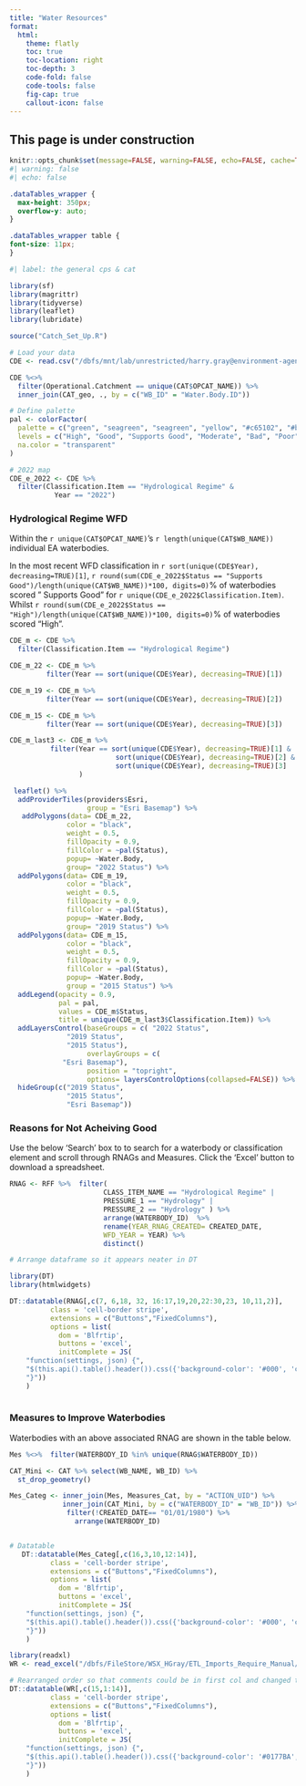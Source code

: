 ```yaml
---
title: "Water Resources"
format:
  html:
    theme: flatly
    toc: true
    toc-location: right
    toc-depth: 3
    code-fold: false
    code-tools: false
    fig-cap: true
    callout-icon: false
---
```


::: {.callout-warning}
## This page is under construction
:::

```r
knitr::opts_chunk$set(message=FALSE, warning=FALSE, echo=FALSE, cache=TRUE)
#| warning: false
#| echo: false
```

```css
.dataTables_wrapper {
  max-height: 350px;
  overflow-y: auto;
}

.dataTables_wrapper table {
font-size: 11px;
}
```

```r
#| label: the general cps & cat

library(sf)
library(magrittr)
library(tidyverse)
library(leaflet)
library(lubridate)

source("Catch_Set_Up.R")

```


```r


# Load your data
CDE <- read.csv("/dbfs/mnt/lab/unrestricted/harry.gray@environment-agency.gov.uk/CEP/WFD_Wessex_2024.csv")

CDE %<>% 
  filter(Operational.Catchment == unique(CAT$OPCAT_NAME)) %>% 
  inner_join(CAT_geo, ., by = c("WB_ID" = "Water.Body.ID"))

# Define palette
pal <- colorFactor(
  palette = c("green", "seagreen", "seagreen", "yellow", "#c65102", "#b71105", "#b71105","red"),
  levels = c("High", "Good", "Supports Good", "Moderate", "Bad", "Poor", "Does Not Support Good", "Fail"),
  na.color = "transparent"
)

# 2022 map
CDE_e_2022 <- CDE %>% 
  filter(Classification.Item == "Hydrological Regime" & 
           Year == "2022")


```

### Hydrological Regime WFD

Within the `r unique(CAT$OPCAT_NAME)`'s `r length(unique(CAT$WB_NAME))` individual EA waterbodies.

In the most recent WFD classification in `r sort(unique(CDE$Year), decreasing=TRUE)[1]`,  `r round(sum(CDE_e_2022$Status == "Supports Good")/length(unique(CAT$WB_NAME))*100, digits=0)`% of waterbodies scored " Supports Good" for `r unique(CDE_e_2022$Classification.Item)`. Whilst `r round(sum(CDE_e_2022$Status == "High")/length(unique(CAT$WB_NAME))*100, digits=0)`% of waterbodies scored "High".


```r


CDE_m <- CDE %>% 
  filter(Classification.Item == "Hydrological Regime")

CDE_m_22 <- CDE_m %>% 
         filter(Year == sort(unique(CDE$Year), decreasing=TRUE)[1])

CDE_m_19 <- CDE_m %>% 
         filter(Year == sort(unique(CDE$Year), decreasing=TRUE)[2])

CDE_m_15 <- CDE_m %>% 
         filter(Year == sort(unique(CDE$Year), decreasing=TRUE)[3])

CDE_m_last3 <- CDE_m %>% 
          filter(Year == sort(unique(CDE$Year), decreasing=TRUE)[1] &
                          sort(unique(CDE$Year), decreasing=TRUE)[2] &
                          sort(unique(CDE$Year), decreasing=TRUE)[3]
                 )

 leaflet() %>% 
  addProviderTiles(providers$Esri,
                   group = "Esri Basemap") %>% 
   addPolygons(data= CDE_m_22,
              color = "black",
              weight = 0.5,
              fillOpacity = 0.9,
              fillColor = ~pal(Status),
              popup= ~Water.Body,
              group= "2022 Status") %>% 
  addPolygons(data= CDE_m_19,
              color = "black",
              weight = 0.5,
              fillOpacity = 0.9,
              fillColor = ~pal(Status),
              popup= ~Water.Body,
              group= "2019 Status") %>% 
  addPolygons(data= CDE_m_15,
              color = "black",
              weight = 0.5,
              fillOpacity = 0.9,
              fillColor = ~pal(Status),
              popup= ~Water.Body,
              group = "2015 Status") %>% 
  addLegend(opacity = 0.9, 
            pal = pal,
            values = CDE_m$Status,
            title = unique(CDE_m_last3$Classification.Item)) %>% 
  addLayersControl(baseGroups = c( "2022 Status",
              "2019 Status",
              "2015 Status"),
                   overlayGroups = c(
             "Esri Basemap"),
                   position = "topright",
                   options= layersControlOptions(collapsed=FALSE)) %>% 
  hideGroup(c("2019 Status",
              "2015 Status",
              "Esri Basemap"))


```

### Reasons for Not Acheiving Good

:::{.callout-tip icon=true}
Use the below 'Search' box to to search for a waterbody or classification element and scroll through RNAGs and Measures. Click the 'Excel' button to download a spreadsheet.
:::
```r

RNAG <- RFF %>%  filter(
                       CLASS_ITEM_NAME == "Hydrological Regime" |
                       PRESSURE_1 == "Hydrology" | 
                       PRESSURE_2 == "Hydrology" ) %>% 
                       arrange(WATERBODY_ID)  %>% 
                       rename(YEAR_RNAG_CREATED= CREATED_DATE,
                       WFD_YEAR = YEAR) %>% 
                       distinct()

# Arrange dataframe so it appears neater in DT

library(DT)
library(htmlwidgets)

DT::datatable(RNAG[,c(7, 6,18, 32, 16:17,19,20,22:30,23, 10,11,2)],
          class = 'cell-border stripe',
          extensions = c("Buttons","FixedColumns"),
          options = list(
            dom = 'Blfrtip',
            buttons = 'excel',
            initComplete = JS(
    "function(settings, json) {",
    "$(this.api().table().header()).css({'background-color': '#000', 'color': '#fff'});",
    "}"))
    )
             

```


### Measures to Improve Waterbodies

Waterbodies with an above associated RNAG are shown in the table below. 


```r
Mes %<>%  filter(WATERBODY_ID %in% unique(RNAG$WATERBODY_ID))

CAT_Mini <- CAT %>% select(WB_NAME, WB_ID) %>% 
  st_drop_geometry()

Mes_Categ <- inner_join(Mes, Measures_Cat, by = "ACTION_UID") %>% 
             inner_join(CAT_Mini, by = c("WATERBODY_ID" = "WB_ID")) %>% 
              filter(!CREATED_DATE== "01/01/1980") %>% 
                arrange(WATERBODY_ID)


# Datatable
   DT::datatable(Mes_Categ[,c(16,3,10,12:14)],
          class = 'cell-border stripe',
          extensions = c("Buttons","FixedColumns"),
          options = list(
            dom = 'Blfrtip',
            buttons = 'excel',
            initComplete = JS(
    "function(settings, json) {",
    "$(this.api().table().header()).css({'background-color': '#000', 'color': '#fff'});",
    "}"))
    )
```

```r

library(readxl)
WR <- read_excel("/dbfs/FileStore/WSX_HGray/ETL_Imports_Require_Manual/WR_for_Parrett_evidence_pack.xlsx")

# Rearranged order so that comments could be in first col and changed the colour as a lot of tables on this page
DT::datatable(WR[,c(15,1:14)],
          class = 'cell-border stripe',
          extensions = c("Buttons","FixedColumns"),
          options = list(
            dom = 'Blfrtip',
            buttons = 'excel',
            initComplete = JS(
    "function(settings, json) {",
    "$(this.api().table().header()).css({'background-color': '#0177BA', 'color': '#fff'});",
    "}"))
    )

```



